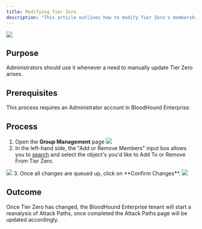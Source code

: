 ---
title: Modifying Tier Zero
description: "This article outlines how to modify Tier Zero's membership in BloodHound Enterprise."
---

<img src="/assets/enterprise-edition-pill-tag.svg"/>

## Purpose

Administrators should use it whenever a need to manually update Tier Zero arises.

## Prerequisites

This process requires an Administrator account in BloodHound Enterprise.

## Process


1.  Open the **Group Management** page
    <Frame>
      <img src="/assets/28842139193883.png"/>
    </Frame>
2.  In the left-hand side, the "Add or Remove Members" input box allows you to [search](/analyze-data/bloodhound-gui/explore-objects) and select the object's you'd like to Add To or Remove From Tier Zero.
   <Frame>
    <img src="/assets/28842168428699.png"/>
   </Frame>
3.  Once all changes are queued up, click on **Confirm Changes**.
    <Frame>
      <img src="/assets/28842139211035.png"/>
    </Frame>

## Outcome

Once Tier Zero has changed, the BloodHound Enterprise tenant will start a reanalysis of Attack Paths, once completed the Attack Paths page will be updated accordingly.
